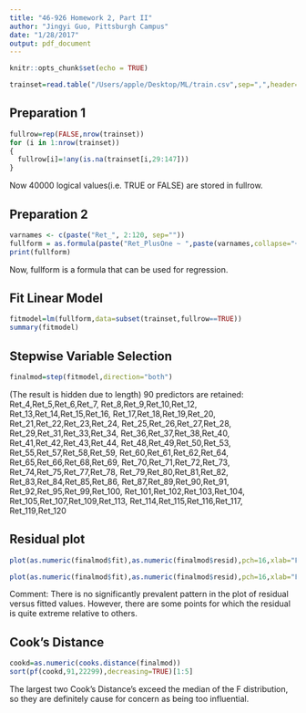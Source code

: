 ```yaml
---
title: "46-926 Homework 2, Part II"
author: "Jingyi Guo, Pittsburgh Campus"
date: "1/28/2017"
output: pdf_document
---
```


```r
knitr::opts_chunk$set(echo = TRUE)
```

```r
trainset=read.table("/Users/apple/Desktop/ML/train.csv",sep=",",header=T)
```

## Preparation 1

```r
fullrow=rep(FALSE,nrow(trainset))
for (i in 1:nrow(trainset))
{
  fullrow[i]=!any(is.na(trainset[i,29:147]))
}
```

Now 40000 logical values(i.e. TRUE or FALSE) are stored in fullrow.

## Preparation 2

```r
varnames <- c(paste("Ret_", 2:120, sep=""))
fullform = as.formula(paste("Ret_PlusOne ~ ",paste(varnames,collapse="+")))
print(fullform)
```

Now, fullform is a formula that can be used for regression.

## Fit Linear Model

```r
fitmodel=lm(fullform,data=subset(trainset,fullrow==TRUE))
summary(fitmodel)
```

## Stepwise Variable Selection
```r
finalmod=step(fitmodel,direction="both")
```

(The result is hidden due to length)
90 predictors are retained: Ret_4,Ret_5,Ret_6,Ret_7,
Ret_8,Ret_9,Ret_10,Ret_12,
Ret_13,Ret_14,Ret_15,Ret_16,
Ret_17,Ret_18,Ret_19,Ret_20,
Ret_21,Ret_22,Ret_23,Ret_24,
Ret_25,Ret_26,Ret_27,Ret_28,
Ret_29,Ret_31,Ret_33,Ret_34,
Ret_36,Ret_37,Ret_38,Ret_40,
Ret_41,Ret_42,Ret_43,Ret_44,
Ret_48,Ret_49,Ret_50,Ret_53,
Ret_55,Ret_57,Ret_58,Ret_59,
Ret_60,Ret_61,Ret_62,Ret_64,
Ret_65,Ret_66,Ret_68,Ret_69,
Ret_70,Ret_71,Ret_72,Ret_73,
Ret_74,Ret_75,Ret_77,Ret_78,
Ret_79,Ret_80,Ret_81,Ret_82,
Ret_83,Ret_84,Ret_85,Ret_86,
Ret_87,Ret_89,Ret_90,Ret_91,
Ret_92,Ret_95,Ret_99,Ret_100,
Ret_101,Ret_102,Ret_103,Ret_104,
Ret_105,Ret_107,Ret_109,Ret_113,
Ret_114,Ret_115,Ret_116,Ret_117,
Ret_119,Ret_120


## Residual plot

```r
plot(as.numeric(finalmod$fit),as.numeric(finalmod$resid),pch=16,xlab="Fitted Values", ylab="Residuals")

plot(as.numeric(finalmod$fit),as.numeric(finalmod$resid),pch=16,xlab="Fitted Values", ylab="Residuals",xlim=c(-0.1,0.1),ylim=c(-0.2,0.2))
```

Comment: There is no significantly prevalent pattern in the plot of residual versus fitted values. However, there are some points for which the residual is quite extreme relative to others.

## Cook's Distance

```r
cookd=as.numeric(cooks.distance(finalmod))
sort(pf(cookd,91,22299),decreasing=TRUE)[1:5]
```

The largest two Cook's Distance's exceed the median of the F distribution, so they are definitely cause for concern as being too influential.